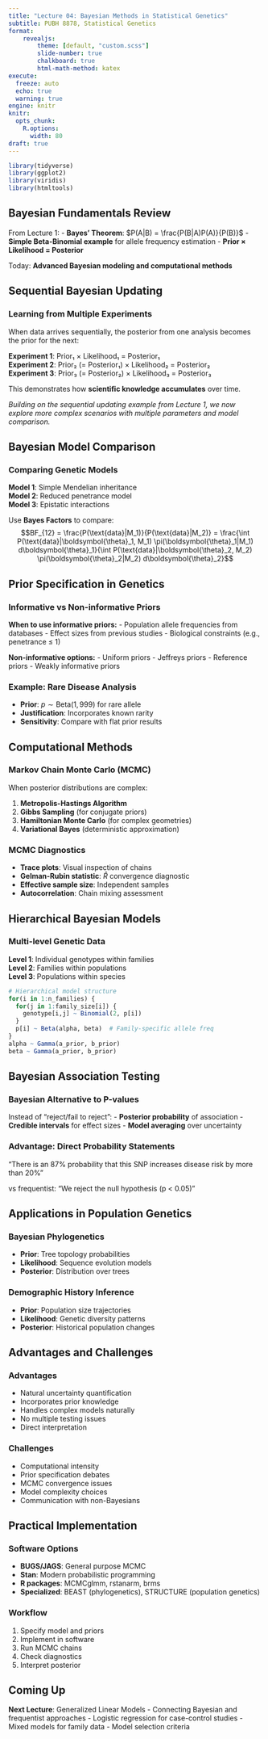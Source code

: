 ```yaml
---
title: "Lecture 04: Bayesian Methods in Statistical Genetics"
subtitle: PUBH 8878, Statistical Genetics
format: 
    revealjs:
        theme: [default, "custom.scss"]
        slide-number: true
        chalkboard: true
        html-math-method: katex
execute:
  freeze: auto
  echo: true
  warning: true
engine: knitr
knitr:
  opts_chunk: 
    R.options:
      width: 80
draft: true
---
```


```r
library(tidyverse)
library(ggplot2)
library(viridis)
library(htmltools)
```

## Bayesian Fundamentals Review

From Lecture 1:
- **Bayes' Theorem**: $P(A|B) = \frac{P(B|A)P(A)}{P(B)}$
- **Simple Beta-Binomial example** for allele frequency estimation
- **Prior × Likelihood = Posterior**

Today: **Advanced Bayesian modeling and computational methods**

## Sequential Bayesian Updating

### Learning from Multiple Experiments

When data arrives sequentially, the posterior from one analysis becomes the prior for the next:

**Experiment 1**: Prior₁ × Likelihood₁ = Posterior₁  
**Experiment 2**: Prior₂ (= Posterior₁) × Likelihood₂ = Posterior₂  
**Experiment 3**: Prior₃ (= Posterior₂) × Likelihood₃ = Posterior₃

This demonstrates how **scientific knowledge accumulates** over time.

*Building on the sequential updating example from Lecture 1, we now explore more complex scenarios with multiple parameters and model comparison.*

## Bayesian Model Comparison

### Comparing Genetic Models

**Model 1**: Simple Mendelian inheritance  
**Model 2**: Reduced penetrance model  
**Model 3**: Epistatic interactions

Use **Bayes Factors** to compare:
$$BF_{12} = \frac{P(\text{data}|M_1)}{P(\text{data}|M_2)} = \frac{\int P(\text{data}|\boldsymbol{\theta}_1, M_1) \pi(\boldsymbol{\theta}_1|M_1) d\boldsymbol{\theta}_1}{\int P(\text{data}|\boldsymbol{\theta}_2, M_2) \pi(\boldsymbol{\theta}_2|M_2) d\boldsymbol{\theta}_2}$$

## Prior Specification in Genetics

### Informative vs Non-informative Priors

::: {layout-ncol="2"}

**When to use informative priors:**
- Population allele frequencies from databases
- Effect sizes from previous studies
- Biological constraints (e.g., penetrance ≤ 1)

**Non-informative options:**
- Uniform priors
- Jeffreys priors
- Reference priors
- Weakly informative priors

:::

### Example: Rare Disease Analysis
- **Prior**: $p \sim \text{Beta}(1, 999)$ for rare allele
- **Justification**: Incorporates known rarity
- **Sensitivity**: Compare with flat prior results

## Computational Methods

### Markov Chain Monte Carlo (MCMC)

When posterior distributions are complex:

1. **Metropolis-Hastings Algorithm**
2. **Gibbs Sampling** (for conjugate priors)
3. **Hamiltonian Monte Carlo** (for complex geometries)
4. **Variational Bayes** (deterministic approximation)

### MCMC Diagnostics

- **Trace plots**: Visual inspection of chains
- **Gelman-Rubin statistic**: $\hat{R}$ convergence diagnostic  
- **Effective sample size**: Independent samples
- **Autocorrelation**: Chain mixing assessment

## Hierarchical Bayesian Models

### Multi-level Genetic Data

**Level 1**: Individual genotypes within families  
**Level 2**: Families within populations  
**Level 3**: Populations within species

```r
# Hierarchical model structure
for(i in 1:n_families) {
  for(j in 1:family_size[i]) {
    genotype[i,j] ~ Binomial(2, p[i])
  }
  p[i] ~ Beta(alpha, beta)  # Family-specific allele freq
}
alpha ~ Gamma(a_prior, b_prior)
beta ~ Gamma(a_prior, b_prior)
```

## Bayesian Association Testing

### Bayesian Alternative to P-values

Instead of "reject/fail to reject":
- **Posterior probability** of association
- **Credible intervals** for effect sizes
- **Model averaging** over uncertainty

### Advantage: Direct Probability Statements
"There is an 87% probability that this SNP increases disease risk by more than 20%"

vs frequentist: "We reject the null hypothesis (p < 0.05)"

## Applications in Population Genetics

### Bayesian Phylogenetics
- **Prior**: Tree topology probabilities
- **Likelihood**: Sequence evolution models  
- **Posterior**: Distribution over trees

### Demographic History Inference
- **Prior**: Population size trajectories
- **Likelihood**: Genetic diversity patterns
- **Posterior**: Historical population changes

## Advantages and Challenges

::: {layout-ncol="2"}

### **Advantages**
- Natural uncertainty quantification
- Incorporates prior knowledge
- Handles complex models naturally
- No multiple testing issues
- Direct interpretation

### **Challenges**  
- Computational intensity
- Prior specification debates
- MCMC convergence issues
- Model complexity choices
- Communication with non-Bayesians

:::

## Practical Implementation

### Software Options
- **BUGS/JAGS**: General purpose MCMC
- **Stan**: Modern probabilistic programming
- **R packages**: MCMCglmm, rstanarm, brms
- **Specialized**: BEAST (phylogenetics), STRUCTURE (population genetics)

### Workflow
1. Specify model and priors
2. Implement in software
3. Run MCMC chains
4. Check diagnostics
5. Interpret posterior

## Coming Up

**Next Lecture**: Generalized Linear Models
- Connecting Bayesian and frequentist approaches
- Logistic regression for case-control studies
- Mixed models for family data
- Model selection criteria